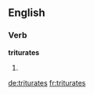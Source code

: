 ==English==

===Verb===
'''triturates'''

# {{third-person singular of|triturate}}

[[de:triturates]]
[[fr:triturates]]